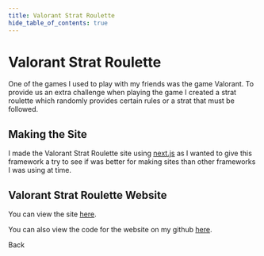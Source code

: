 ```yaml
---
title: Valorant Strat Roulette
hide_table_of_contents: true
---
```



# Valorant Strat Roulette
One of the games I used to play with my friends was the game Valorant. To provide us an extra challenge when playing the game I created a strat roulette which randomly provides certain rules or a strat that must be followed.

## Making the Site
I made the Valorant Strat Roulette site using [next.js](https://nextjs.org/) as I wanted to give this framework a try to see if was better for making sites than other frameworks I was using at time.

## Valorant Strat Roulette Website
You can view the site [here](https://thejewgamer.github.io/ValorantStratRoulette/).

You can also view the code for the website on my github [here](https://github.com/TheJewGamer/ValorantStratRoulette).

<div className='buttonCenter'>
    <Link
        className="buttonsStyle"
        to="/projects/">
        Back
    </Link>
</div>